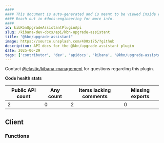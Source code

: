 ```yaml
---
####
#### This document is auto-generated and is meant to be viewed inside our experimental, new docs system.
#### Reach out in #docs-engineering for more info.
####
id: kibKbnUpgradeAssistantPluginApi
slug: /kibana-dev-docs/api/kbn-upgrade-assistant
title: "@kbn/upgrade-assistant"
image: https://source.unsplash.com/400x175/?github
description: API docs for the @kbn/upgrade-assistant plugin
date: 2025-06-29
tags: ['contributor', 'dev', 'apidocs', 'kibana', '@kbn/upgrade-assistant']
---
```




Contact [@elastic/kibana-management](https://github.com/orgs/elastic/teams/kibana-management) for questions regarding this plugin.

**Code health stats**

| Public API count  | Any count | Items lacking comments | Missing exports |
|-------------------|-----------|------------------------|-----------------|
| 2 | 0 | 2 | 0 |

## Client

### Functions
<DocDefinitionList data={kbnUpgradeAssistantObj.client.functions}/>

